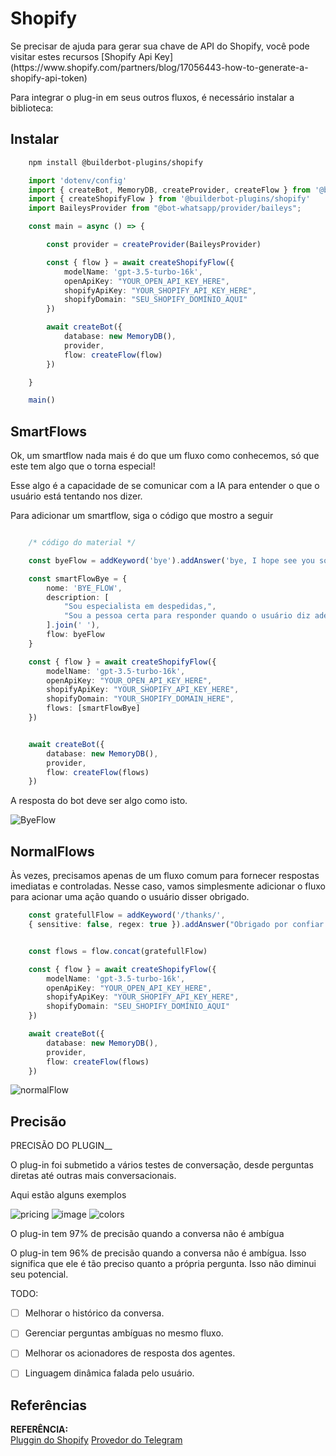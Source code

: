 
# Shopify

<Note>
Se precisar de ajuda para gerar sua chave de API do Shopify, você pode visitar estes recursos [Shopify Api Key](https://www.shopify.com/partners/blog/17056443-how-to-generate-a-shopify-api-token)
</Note>

Para integrar o plug-in em seus outros fluxos, é necessário instalar a biblioteca:

## Instalar

```bash {{ title: 'npm' }}
    npm install @builderbot-plugins/shopify
```

```typescript
    import 'dotenv/config'
    import { createBot, MemoryDB, createProvider, createFlow } from '@bot-whatsapp/bot'
    import { createShopifyFlow } from '@builderbot-plugins/shopify'
    import BaileysProvider from "@bot-whatsapp/provider/baileys";

    const main = async () => {

        const provider = createProvider(BaileysProvider)

        const { flow } = await createShopifyFlow({
            modelName: 'gpt-3.5-turbo-16k',
            openApiKey: "YOUR_OPEN_API_KEY_HERE",
            shopifyApiKey: "YOUR_SHOPIFY_API_KEY_HERE",
            shopifyDomain: "SEU_SHOPIFY_DOMÍNIO_AQUI"
        })

        await createBot({
            database: new MemoryDB(),
            provider,
            flow: createFlow(flow)
        })

    }

    main()
```

## SmartFlows

Ok, um smartflow nada mais é do que um fluxo como conhecemos, só que este tem algo que o torna especial!

Esse algo é a capacidade de se comunicar com a IA para entender o que o usuário está tentando nos dizer.

Para adicionar um smartflow, siga o código que mostro a seguir

```ts

    /* código do material */

    const byeFlow = addKeyword('bye').addAnswer('bye, I hope see you soon');

    const smartFlowBye = {
        nome: 'BYE_FLOW',
        description: [
            "Sou especialista em despedidas,",
            "Sou a pessoa certa para responder quando o usuário diz adeus ou está se despedindo."
        ].join(' '),
        flow: byeFlow
    }

    const { flow } = await createShopifyFlow({
        modelName: 'gpt-3.5-turbo-16k',
        openApiKey: "YOUR_OPEN_API_KEY_HERE",
        shopifyApiKey: "YOUR_SHOPIFY_API_KEY_HERE",
        shopifyDomain: "YOUR_SHOPIFY_DOMAIN_HERE",
        flows: [smartFlowBye]
    })


    await createBot({
        database: new MemoryDB(),
        provider,
        flow: createFlow(flows)
    })

```
A resposta do bot deve ser algo como isto.

![ByeFlow](https://imgur.com/eCafkEH.jpg)

## NormalFlows

Às vezes, precisamos apenas de um fluxo comum para fornecer respostas imediatas e controladas. Nesse caso, vamos simplesmente adicionar o fluxo para acionar uma ação quando o usuário disser obrigado.

```ts
    const gratefullFlow = addKeyword('/thanks/', 
    { sensitive: false, regex: true }).addAnswer("Obrigado por confiar em nossa loja ❤️");


    const flows = flow.concat(gratefullFlow)

    const { flow } = await createShopifyFlow({
        modelName: 'gpt-3.5-turbo-16k',
        openApiKey: "YOUR_OPEN_API_KEY_HERE",
        shopifyApiKey: "YOUR_SHOPIFY_API_KEY_HERE",
        shopifyDomain: "SEU_SHOPIFY_DOMÍNIO_AQUI"
    })

    await createBot({
        database: new MemoryDB(),
        provider,
        flow: createFlow(flows)
    })
```

![normalFlow](https://imgur.com/8USmljn.jpg)

## Precisão
PRECISÃO DO PLUGIN__

O plug-in foi submetido a vários testes de conversação, desde perguntas diretas até outras mais conversacionais.

Aqui estão alguns exemplos

![pricing](https://imgur.com/Hqg2iKe.jpg)
![image](https://imgur.com/XWixElU.jpg)
![colors](https://imgur.com/wfdYgQf.jpg)

O plug-in tem 97% de precisão quando a conversa não é ambígua

O plug-in tem 96% de precisão quando a conversa não é ambígua. Isso significa que ele é tão preciso quanto a própria pergunta.
Isso não diminui seu potencial.

TODO:

- [ ] Melhorar o histórico da conversa.

- [ ] Gerenciar perguntas ambíguas no mesmo fluxo.

- [ ] Melhorar os acionadores de resposta dos agentes.

- [ ] Linguagem dinâmica falada pelo usuário.

## Referências
__REFERÊNCIA:__\
[Pluggin do Shopify](https://github.com/codigoencasa/bot-plugins/tree/feature/shopify/packages/shopify)
[Provedor do Telegram](https://github.com/codigoencasa/bot-plugins/tree/feature/shopify/packages/telegram)
